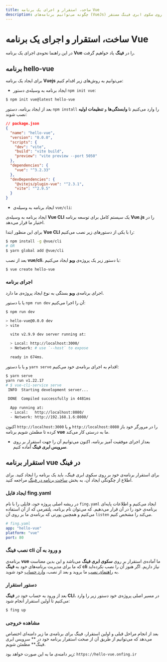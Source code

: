 ```yaml
---
title: ساخت، استقرار و اجرای یک برنامه Vue
description: چگونه می‌توانیم برنامه‌های (VueJs) را بر روی سکوی ابری فینگ مستقر(deploy) کنیم؟
---
```



<Platform>
  <PlatformHead title="برنامه‌های Vue" icon="vuejs/vuejs-original.svg" />
</Platform>

# ساخت، استقرار و اجرای یک برنامه Vue

در این راهنما نحوه‌ی اجرای یک برنامه **Vue** را در **فینگ** یاد خواهیم گرفت.

## برنامه hello-vue

برای ایجاد یک برنامه **Vuejs** می‌توانیم به روش‌های زیر اقدام کنیم:

- ایجاد برنامه به وسیله‌ی دستور `npm init vue`:

```bash
$ npm init vue@latest hello-vue
```

بعد از ایجاد برنامه، دستور `npm install` را وارد می‌کنیم تا **وابستگی‌ها** و **تنظیمات اولیه** نصب شوند:

```json
// package.json
{
  "name": "hello-vue",
  "version": "0.0.0",
  "scripts": {
    "dev": "vite",
    "build": "vite build",
    "preview": "vite preview --port 5050"
  },
  "dependencies": {
    "vue": "^3.2.33"
  },
  "devDependencies": {
    "@vitejs/plugin-vue": "^2.3.1",
    "vite": "^2.9.5"
  }
}
```

- ‌ایجاد برنامه به وسیله‌ی `vue/cli`:

ایجاد برنامه به وسیله‌ی **Vue CLI** یک سیستم کامل برای توسعه برنامه **Vue.js** را در اختیار ما قرار می‌دهد.

برای این منظور ابتدا **Vue CLI** را با یکی از دستور‌های زیر نصب می‌کنیم:

```bash
$ npm install -g @vue/cli
# OR
$ yarn global add @vue/cli
```


بعد از نصب **vue/cli**، با دستور زیر یک پروژه‌ی **ویو** ایجاد می‌کنیم:

```bash
$ vue create hello-vue
```

### اجرای برنامه

اجرای برنامه‌ی **ویو** بستگی به نوع ایجاد پروژه‌ی ما دارد.

یا با دستور `npm run dev` آن را اجرا می‌کنیم:

```bash
$ npm run dev

> hello-vue@0.0.0 dev
> vite

  vite v2.9.9 dev server running at:

  > Local: http://localhost:3000/
  > Network: # use `--host` to expose

  ready in 674ms.
```

و یا با دستور `yarn serve` اقدام به اجرای برنامه‌ی خود می‌کنیم:

```bash
$ yarn serve
yarn run v1.22.17
# $ vue-cli-service serve
 INFO  Starting development server...

 DONE  Compiled successfully in 4481ms                                                                                              12:57:55 PM

  App running at:
  - Local:   http://localhost:8080/ 
  - Network: http://192.168.1.6:8080/
```

اکنون `http://localhost:3000` و یا `http://localhost:8080` را در مرورگر خود باز کرده تا مطمئن شویم برنامه **vue** ما به درستی کار می‌کند.


- بعداز اجرای موفقیت آمیز برنامه، اکنون می‌توانیم آن را جهت استقرار بر روی **سرویس ابری فینگ** آماده کنیم.

## استقرار برنامه vue در فینگ

برای استقرار برنامه‌ی خود بر روی سکوی ابری فینگ، باید یک برنامه را ایجاد کنید. برای اطلاع از چگونگی ایجاد آن، به بخش [ساخت برنامه در فینگ](/quickstart/create-app) مراجعه کنید.

### ایجاد فایل fing.yaml

در ریشه اصلی پروژه خود، فایلی را با نام `fing.yaml` ایجاد می‌کنیم و اطلاعات پایه‌ای برنامه‌ی خود را در آن قرار می‌دهیم. که می‌توان نام برنامه، پلتفرمی که از آن استفاده می‌کنیم و همچنین پورتی که برنامه‌ی ما بر روی آن `listen` می‌کند را مشخص کنیم.

```yaml
# fing.yaml
app: "hello-vue"
platform: "vue"
port: 80
```

### نصب فینگ cli و ورود به آن

برنامه‌ی **vue** ما آماده‌ی استقرار بر روی **سکوی ابری فینگ** می‌باشد و این بدین معناست که ما برای مدیریت برنامه‌های خود به **فینگ cli** نیاز داریم. اگر هنوز آن را نصب نکرده‌اید به [راهنمای نصب](/quickstart/installation) ما بروید و بعد از نصب، [وارد حساب](/quickstart/login) خود شوید.

### دستور استقرار

بعد از ورود به حساب خود در **فینگ CLI**، در مسیر اصلی پروژه‌ی خود دستور زیر را وارد می‌کنیم تا اولین استقرار انجام شود:

```bash
$ fing up
```

### مشاهده خروجی

بعد از انجام مراحل قبلی و اولین استقرار، فینگ برای برنامه‌ی ما زیر دامنه‌ای اختصاص می‌دهد که می‌توانیم از طریق آن از صحت استقرار برنامه خود در ** سرویس ابری فینگ** مطمئن شویم.

زیر دامنه‌ی ما به این صورت خواهد بود: `https://hello-vue.onfing.ir`
